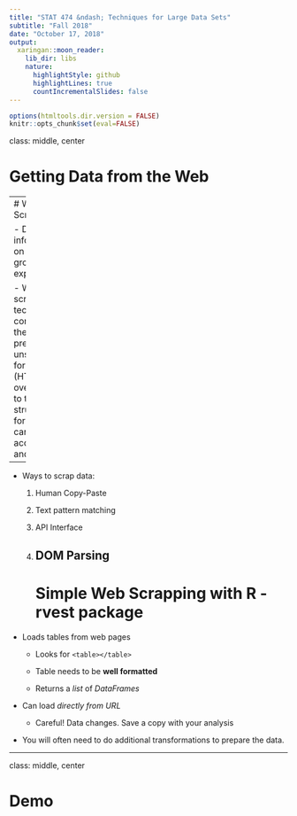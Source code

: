 ```yaml
---
title: "STAT 474 &ndash; Techniques for Large Data Sets"
subtitle: "Fall 2018"
date: "October 17, 2018"
output:
  xaringan::moon_reader:
    lib_dir: libs
    nature:
      highlightStyle: github
      highlightLines: true
      countIncrementalSlides: false
---
```


```r
options(htmltools.dir.version = FALSE)
knitr::opts_chunk$set(eval=FALSE)
```

class: middle, center

# Getting Data from the Web

---
# Web Scrapping

- Data and information on the web is growing exponentially.

- Web scraping is a technique for converting the data present in unstructured format (HTML tags) over the web to the structured format which can easily be accessed and used.

--

- Ways to scrap data:

  1. Human Copy-Paste
  
  2. Text pattern matching
  
  3. API Interface
  
  4. DOM Parsing
---
# Simple Web Scrapping with R - rvest package

- Loads tables from web pages

  - Looks for `<table></table>`
  
  - Table needs to be **well formatted**
  
  - Returns a *list* of *DataFrames*
  
- Can load *directly from URL*

  - Careful! Data changes. Save a copy with your analysis
  
- You will often need to do additional transformations to prepare the data.

---
class: middle, center

# Demo
 
